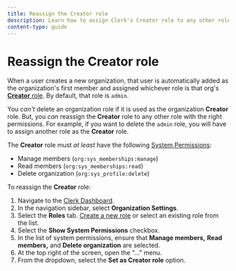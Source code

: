 ```yaml
---
title: Reassign the Creator role
description: Learn how to assign Clerk's Creator role to any other role in an organization.
content-type: guide
---
```


# Reassign the **Creator** role

When a user creates a new organization, that user is automatically added as the organization's first member and assigned whichever role is that org's [**Creator** role](/docs/organizations/roles-permissions#the-creator-role). By default, that role is `admin`.

You *can't* delete an organization role if it is used as the organization **Creator** role. But, you *can* reassign the **Creator** role to any other role with the right permissions. For example, if you want to delete the `admin` role, you will have to assign another role as the **Creator** role.

The **Creator** role must *at least* have the following [System Permissions](/docs/organizations/roles-permissions#system-permissions):

- Manage members (`org:sys_memberships:manage`)
- Read members (`org:sys_memberships:read`)
- Delete organization (`org:sys_profile:delete`)

To reassign the **Creator** role:

1. Navigate to the [Clerk Dashboard](https://dashboard.clerk.com/last-active?path=roles).
2. In the navigation sidebar, select **Organization Settings**.
3. Select the **Roles** tab. [Create a new role](/docs/organizations/create-roles-permissions#create-a-new-role-for-your-organization) or select an existing role from the list.
4. Select the **Show System Permissions** checkbox.
5. In the list of system permissions, ensure that **Manage members,** **Read members,** and **Delete organization** are selected.
6. At the top right of the screen, open the "..." menu.
7. From the dropdown, select the **Set as Creator role** option.
